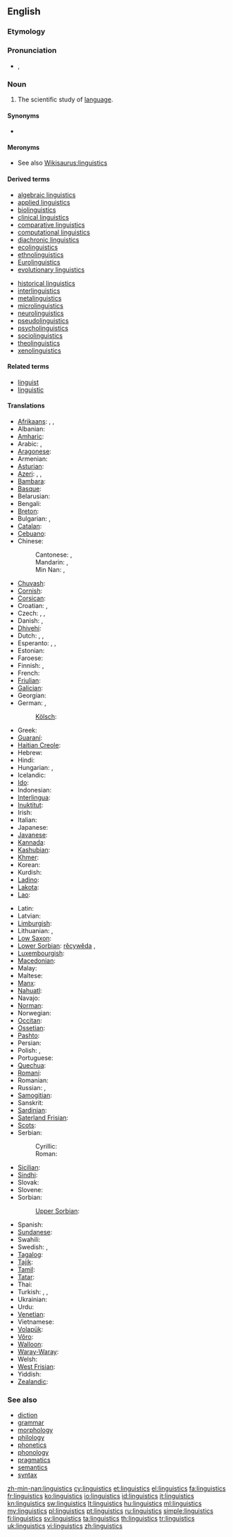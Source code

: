 ==English==

===Etymology===
{{suffix|linguist|ics|lang=en}}

===Pronunciation===
* {{IPA|/lɪŋˈɡwɪs.tɪks/}}, {{SAMPA|/lIN"gwIs.tIks/}}

===Noun===
{{wikipedia}}
{{en-noun|-}}

# The scientific study of [[language]].

====Synonyms====
* {{l|en|speechlore}}

====Meronyms====
* See also [[Wikisaurus:linguistics]]

====Derived terms====
{{top2}}
* [[algebraic linguistics]]
* [[applied linguistics]]
* [[biolinguistics]]
* [[clinical linguistics]]
* [[comparative linguistics]]
* [[computational linguistics]]
* [[diachronic linguistics]]
* [[ecolinguistics]]
* [[ethnolinguistics]]
* [[Eurolinguistics]]
* [[evolutionary linguistics]]
{{mid2}}
* [[historical linguistics]]
* [[interlinguistics]]
* [[metalinguistics]]
* [[microlinguistics]]
* [[neurolinguistics]]
* [[pseudolinguistics]]
* [[psycholinguistics]]
* [[sociolinguistics]]
* [[theolinguistics]]
* [[xenolinguistics]]
{{bottom}}

====Related terms====
* [[linguist]]
* [[linguistic]]

====Translations====
{{trans-top|scientific study of language}}
* [[Afrikaans]]: {{t|af|taalwetenskappe|xs=Afrikaans}}, {{t|af|taalkunde}}, {{t|af|linguistiek}}
* Albanian: {{t-|sq|gjuhësi|xs=Albanian}}
* [[Amharic]]: {{t|am|የቋንቋ ጥናት|sc=Ethi|xs=Amharic}}
* Arabic: {{t-|ar|لسانيات|f|p|tr=lisaniyaat}}, {{t-|ar|علم اللغة|m|tr=3ilm al-lúgha}}
* [[Aragonese]]: {{t|an|lingüistica|f|xs=Aragonese}}
* Armenian: {{t-|hy|լեզվաբանություն|tr=lezvabanut’yun}}
* [[Asturian]]: {{t|ast|llingüística|f|xs=Asturian}}
* [[Azeri]]: {{t-|az|dilçilik|xs=Azeri}}, {{t-|az|dilşünaslıq|xs=Azeri}}, {{t-|az|linqvistika|xs=Azeri}}
* [[Bambara]]: {{t|bm|kankalan|xs=Bambara}}
* [[Basque]]: {{t|eu|hizkuntzalaritza|xs=Basque}}
* Belarusian: {{t|be|мовазнаўства|f|tr=movaznaustva|xs=Belarusian}}
* Bengali: {{t-|bn|ভাষাবিজ্ঞান|sc=Beng|xs=Bengali}}
* [[Breton]]: {{t-|br|yezhoniezh|xs=Breton}}
* Bulgarian: {{t-|bg|лингвистика|f|tr=lingvistika}}, {{t+|bg|езикознание|n|tr=ezikoznanie}}
* [[Catalan]]: {{t+|ca|lingüística|f}}
* [[Cebuano]]: {{tø|ceb|linggwistiks}}
* Chinese:
*: Cantonese: {{tø|yue|語言學}},  {{tø|yue|语言学}}
*: Mandarin: {{t-|cmn|語言學|sc=Hani}},  {{t-|cmn|语言学|tr=yǔyánxué|sc=Hani}}
*: Min Nan: {{tø|nan|語言學}},  {{tø|nan|语言学|tr=gí-giân-ha̍k}}
* [[Chuvash]]: {{tø|cv|лингвистика|tr=lingvistika|sc=Cyrl}}
* [[Cornish]]: {{t|kw|scyens yeth|xs=Cornish}}
* [[Corsican]]: {{t-|co|linguistica|f|xs=Corsican}}
* Croatian: {{t+|hr|lingvistika|f}}, {{t+|hr|jezikoslovlje|n}}
* Czech: {{t+|cs|jazykověda|f}}, {{t+|cs|jazykozpyt|m}}, {{t+|cs|lingvistika|f}}
* Danish: {{t-|da|lingvistik|c}}, {{t|da|sprogforskning|c}}
* [[Dhivehi]]: {{t|dv|ބަހަވީ އިލްމު|sc=Thaa|xs=Dhivehi}}
* Dutch: {{t+|nl|linguïstiek|f}}, {{t+|nl|taalkunde|f}}, {{t|nl|taalwetenschappen|f|p}}
* Esperanto: {{t-|eo|lingvoscienco|xs=Esperanto}},  {{t|eo|lingvistiko|xs=Esperanto}},  {{t|eo|lingviko|xs=Esperanto}}
* Estonian: {{t+|et|keeleteadus}}
* Faroese: {{t-|fo|málfrøði|xs=Faroese}}
* Finnish: {{t+|fi|kielitiede}}, {{t+|fi|lingvistiikka}}
* French: {{t+|fr|linguistique|f}}
* [[Friulian]]: {{tø|fur|lenghistiche|f}}
* [[Galician]]: {{t-|gl|lingüística|f|xs=Galician}}
* Georgian: {{t|ka|ენათმეცნიერება|tr=enat‘metsniereba|sc=Geor|xs=Georgian}}
* German: {{t+|de|Linguistik|f}}, {{t+|de|Sprachwissenschaft|f}}
*: [[Kölsch]]: {{tø|ksh|Shproocheweßßeschaff|f}}
* Greek: {{t+|el|γλωσσολογία|f}}
* [[Guaraní]]: {{t|gn|ñe'ẽkuaaty ha ñe'ẽtekuaa|xs=Guaraní}}
* [[Haitian Creole]]: {{tø|ht|lengwistik}}
* Hebrew: {{t+|he|בלשנות|f|tr=balshanut}}
* Hindi: {{t-|hi|भाषाविज्ञान|m|tr=bhāṣāvigyān|xs=Hindi}}
* Hungarian: {{t+|hu|nyelvészet}},  {{t-|hu|nyelvtudomány}}
* Icelandic: {{t-|is|málvísindi|n|p}}
* [[Ido]]: {{t|io|linguistiko|xs=Ido}}
* Indonesian: {{t|id|linguistik|xs=Indonesian}}
* [[Interlingua]]: {{t+|ia|linguistica|xs=Interlingua}}
* [[Inuktitut]]: {{t|iu|ᐅᖄᓯᓕᕆᓂᖅ|tr=urkaasiliriniq|sc=Cans|xs=Inuktitut}}
* Irish: {{t-|ga|teangeolaíocht|xs=Irish}}
* Italian: {{t+|it|linguistica|f}}
* Japanese: {{t-|ja|言語学|tr=げんごがく, gengogaku}}
* [[Javanese]]: {{t|jv|linguistik|xs=Javanese}}
* [[Kannada]]: {{t|kn|ಭಾಷಾ ವಿಜ್ಞಾನ|sc=Knda|xs=Kannada}}
* [[Kashubian]]: {{t|csb|lingwistika|f|xs=Kashubian}}
* [[Khmer]]: {{t|km|ភាសាសាស្ត្រ|tr=pīăsā sāh|sc=Khmr}}
* Korean: {{t|ko|언어학|tr=eoneohak}}
* Kurdish: {{t+|ku|zimannasî}}
* [[Ladino]]: {{tø|lad|linguistika|f}}
* [[Lakota]]: {{tø|lkt|iyápi wóuŋspe}}
* [[Lao]]: {{t+|lo|ພາສາສາດ|sc=Laoo|xs=Lao}}
{{trans-mid}}
* Latin: {{t-|la|linguistica|f}}
* Latvian: {{t|lv|valodniecība|xs=Latvian}}
* [[Limburgish]]: {{t|li|Taalweitesjap|f|xs=Limburgish}}
* Lithuanian: {{t+|lt|lingvistika|f|xs=Lithuanian}}, {{t+|lt|kalbotyra|f|xs=Lithuanian}}
* [[Low Saxon]]: {{t|nds|Spraakwetenschop|f|xs=Low Saxon}}
* [[Lower Sorbian]]: [[rěcywěda]] {{f}},  {{tø|dsb|linguistika|f}}
* [[Luxembourgish]]: {{t|lb|Sproochwëssenschaft|f|xs=Luxembourgish}}
* [[Macedonian]]: {{t-|mk|лингвистика|f|tr=lingvistika}}
* Malay: {{t|ms|linguistik|xs=Malay}}
* Maltese: {{t|mt|lingwistika|f|xs=Maltese}}
* [[Manx]]: {{t|gv|çhengoaylleeaght|f|xs=Manx}}
* [[Nahuatl]]: {{t|nah|tlahtōlmatiliztli|xs=Nahuatl}}
* Navajo: {{tø|nv|saad naalkaah}}
* [[Norman]]: {{tø|roa-nor|lîndgistique}}
* Norwegian: {{t+|no|lingvistikk}}
* [[Occitan]]: {{t|oc|lingüistica|f|xs=Occitan}}
* [[Ossetian]]: {{tø|os|æвзагзонынад|tr=ævzagzonynad|sc=Cyrl}}
* [[Pashto]]: {{t|ps|ژبپوهنه|sc=ps-Arab|xs=Pashto}}
* Persian: {{t-|fa|زبان‌شناسی|tr=zabān-šenāsi}}
* Polish: {{t+|pl|lingwistyka|f}}, {{t+|pl|językoznawstwo|n}}
* Portuguese: {{t+|pt|lingüística|f}}
* [[Quechua]]: {{t|qu|simi yachaq|xs=Quechua}}
* [[Romani]]: {{tø|rom|chhibavipen}}
* Romanian: {{t-|ro|lingvistică|f}}
* Russian: {{t+|ru|языкознание|n|tr=jazykoznánije}}, {{t+|ru|лингвистика|f|tr=lingvístika}}
* [[Samogitian]]: {{tø|sgs|kalbuotīra|f}}
* Sanskrit: {{t-|sa|भाषाविज्ञान|m|tr=bhāṣāvijñāna|xs=Sanskrit}}
* [[Sardinian]]: {{tø|sc|linguìstica|f|xs=Sardinian}}
* [[Saterland Frisian]]: {{tø|stq|sproakwietenskup|f}}
* [[Scots]]: {{tø|sco|lingueestics}}
* Serbian:
*: Cyrillic: {{t-|sr|лингвистика|f|alt=лингвѝстика|sc=Cyrl}}
*: Roman: {{t-|sr|lingvistika|f|alt=lingvìstika}}
* [[Sicilian]]: {{t|scn|linguìstica|f|xs=Sicilian}}
* [[Sindhi]]: {{t+|sd|لسانيات|tr=lisāniāt|sc=sd-Arab|xs=Sindhi}}
* Slovak: {{t|sk|jazykoveda|f}}
* Slovene: {{t+|sl|jezikoslovje|n}}
* Sorbian:
*: [[Upper Sorbian]]: {{t|hsb|rěčespyt|m|xs=Upper Sorbian}}
* Spanish: {{t+|es|lingüística|f}}
* [[Sundanese]]: {{t|su|linguistik|xs=Sundanese}}
* Swahili: {{t+|sw|isimu|xs=Swahili}}
* Swedish: {{t+|sv|lingvistik|c}}, {{t+|sv|språkvetenskap|c}}
* [[Tagalog]]: {{t|tl|linggwistika|xs=Tagalog}}
* [[Tajik]]: {{t|tg|забоншиносӣ|tr=zabonşinosˈi|sc=Cyrl|xs=Tajik}}
* [[Tamil]]: {{t|ta|மொழியியல்|xs=Tamil}}
* [[Tatar]]: {{t|tt|тел белеме|tr=tel beleme|sc=Cyrl|xs=Tatar}}
* Thai: {{t|th|ภาษาศาสตร์|tr=paasăa sàat}}
* Turkish: {{t+|tr|dil bilimi}}, {{t+|tr|dilbilim}}, {{t-|tr|lisâniyat}}
* Ukrainian: {{t|uk|мовознавство|n|tr=movoznávstvo|xs=Ukrainian}}
* Urdu: {{t-|ur|لسانيات|tr=lisāniāt|xs=Urdu}}
* [[Venetian]]: {{tø|vec|łenguìstega|f}}
* Vietnamese: {{t+|vi|ngôn ngữ học|xs=Vietnamese}}
* [[Volapük]]: {{t|vo|pükav}}
* [[Võro]]: {{tø|vro|keeletiidüs}}
* [[Walloon]]: {{t|wa|linwince|xs=Walloon}}
* [[Waray-Waray]]: {{tø|war|lingguwistika}}
* Welsh: {{t|cy|ieithyddiaeth|f|xs=Welsh}}
* [[West Frisian]]: {{t-|fy|taalkunde|f|xs=West Frisian}}
* Yiddish: {{t|yi|לינגוויסטיק|f|tr=lingvistik|sc=Hebr|xs=Yiddish}}
* [[Zealandic]]: {{tø|zea|taelkunde|f}}
{{trans-bottom}}

===See also===
* [[diction]]
* [[grammar]]
* [[morphology]]
* [[philology]]
* [[phonetics]]
* [[phonology]]
* [[pragmatics]]
* [[semantics]]
* [[syntax]]

[[Category:en:Linguistics| ]]

[[zh-min-nan:linguistics]]
[[cy:linguistics]]
[[et:linguistics]]
[[el:linguistics]]
[[fa:linguistics]]
[[fr:linguistics]]
[[ko:linguistics]]
[[io:linguistics]]
[[id:linguistics]]
[[it:linguistics]]
[[kn:linguistics]]
[[sw:linguistics]]
[[lt:linguistics]]
[[hu:linguistics]]
[[ml:linguistics]]
[[my:linguistics]]
[[pl:linguistics]]
[[pt:linguistics]]
[[ru:linguistics]]
[[simple:linguistics]]
[[fi:linguistics]]
[[sv:linguistics]]
[[ta:linguistics]]
[[th:linguistics]]
[[tr:linguistics]]
[[uk:linguistics]]
[[vi:linguistics]]
[[zh:linguistics]]